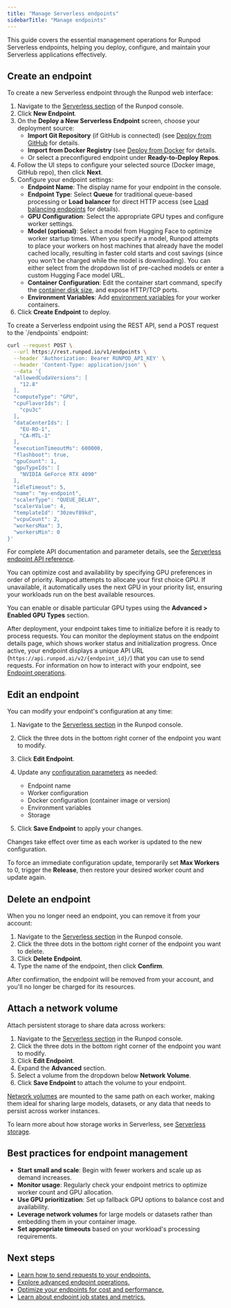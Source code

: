 ```yaml
---
title: "Manage Serverless endpoints"
sidebarTitle: "Manage endpoints"
---
```


This guide covers the essential management operations for Runpod Serverless endpoints, helping you deploy, configure, and maintain your Serverless applications effectively.

## Create an endpoint

<Tabs>
<Tab title="Web">
To create a new Serverless endpoint through the Runpod web interface:

1. Navigate to the [Serverless section](https://www.console.runpod.io/serverless) of the Runpod console.
2. Click **New Endpoint**.
3. On the **Deploy a New Serverless Endpoint** screen, choose your deployment source:
   * **Import Git Repository** (if GitHub is connected) (see [Deploy from GitHub](/serverless/workers/github-integration) for details.
   * **Import from Docker Registry** (see [Deploy from Docker](/serverless/workers/deploy) for details.
   * Or select a preconfigured endpoint under **Ready-to-Deploy Repos**.
4. Follow the UI steps to configure your selected source (Docker image, GitHub repo), then click **Next**.
5. Configure your endpoint settings:
   * **Endpoint Name**: The display name for your endpoint in the console.
   * **Endpoint Type**: Select **Queue** for traditional queue-based processing or **Load balancer** for direct HTTP access (see [Load balancing endpoints](/serverless/load-balancing/overview) for details).
   * **GPU Configuration**: Select the appropriate GPU types and configure worker settings.
   * **Model (optional)**: Select a model from Hugging Face to optimize worker startup times. When you specify a model, Runpod attempts to place your workers on host machines that already have the model cached locally, resulting in faster cold starts and cost savings (since you won't be charged while the model is downloading). You can either select from the dropdown list of pre-cached models or enter a custom Hugging Face model URL.
   * **Container Configuration**: Edit the container start command, specify the [container disk size](/serverless/storage/overview), and expose HTTP/TCP ports.
   * **Environment Variables**: Add [environment variables](/serverless/development/environment-variables) for your worker containers.
6. Click **Create Endpoint** to deploy.

</Tab>

<Tab title="REST API">
To create a Serverless endpoint using the REST API, send a POST request to the `/endpoints` endpoint:

```bash
curl --request POST \
  --url https://rest.runpod.io/v1/endpoints \
  --header 'Authorization: Bearer RUNPOD_API_KEY' \
  --header 'Content-Type: application/json' \
  --data '{
  "allowedCudaVersions": [
    "12.8"
  ],
  "computeType": "GPU",
  "cpuFlavorIds": [
    "cpu3c"
  ],
  "dataCenterIds": [
    "EU-RO-1",
    "CA-MTL-1"
  ],
  "executionTimeoutMs": 600000,
  "flashboot": true,
  "gpuCount": 1,
  "gpuTypeIds": [
    "NVIDIA GeForce RTX 4090"
  ],
  "idleTimeout": 5,
  "name": "my-endpoint",
  "scalerType": "QUEUE_DELAY",
  "scalerValue": 4,
  "templateId": "30zmvf89kd",
  "vcpuCount": 2,
  "workersMax": 3,
  "workersMin": 0
}'
```

For complete API documentation and parameter details, see the [Serverless endpoint API reference](/api-reference/endpoints/POST/endpoints).

</Tab>

</Tabs>

<Tip>

You can optimize cost and availability by specifying GPU preferences in order of priority. Runpod attempts to allocate your first choice GPU. If unavailable, it automatically uses the next GPU in your priority list, ensuring your workloads run on the best available resources.

You can enable or disable particular GPU types using the **Advanced > Enabled GPU Types** section.

</Tip>

After deployment, your endpoint takes time to initialize before it is ready to process requests. You can monitor the deployment status on the endpoint details page, which shows worker status and initialization progress. Once active, your endpoint displays a unique API URL (`https://api.runpod.ai/v2/{endpoint_id}/`) that you can use to send requests. For information on how to interact with your endpoint, see [Endpoint operations](/serverless/endpoints/operations).

## Edit an endpoint

You can modify your endpoint's configuration at any time:

1. Navigate to the [Serverless section](https://www.console.runpod.io/serverless) in the Runpod console.

2. Click the three dots in the bottom right corner of the endpoint you want to modify.

3. Click **Edit Endpoint**.

4. Update any [configuration parameters](/serverless/endpoints/endpoint-configurations) as needed:

   * Endpoint name
   * Worker configuration
   * Docker configuration (container image or version)
   * Environment variables
   * Storage

5. Click **Save Endpoint** to apply your changes.

Changes take effect over time as each worker is updated to the new configuration.

<Tip>

To force an immediate configuration update, temporarily set **Max Workers** to 0, trigger the **Release**, then restore your desired worker count and update again.

</Tip>

## Delete an endpoint

When you no longer need an endpoint, you can remove it from your account:

1. Navigate to the [Serverless section](https://www.console.runpod.io/serverless) in the Runpod console.
2. Click the three dots in the bottom right corner of the endpoint you want to delete.
3. Click **Delete Endpoint**.
4. Type the name of the endpoint, then click **Confirm**.

After confirmation, the endpoint will be removed from your account, and you'll no longer be charged for its resources.

## Attach a network volume

Attach persistent storage to share data across workers:

1. Navigate to the [Serverless section](https://www.console.runpod.io/serverless) in the Runpod console.
2. Click the three dots in the bottom right corner of the endpoint you want to modify.
3. Click **Edit Endpoint**.
4. Expand the **Advanced** section.
5. Select a volume from the dropdown below **Network Volume**.
6. Click **Save Endpoint** to attach the volume to your endpoint.

[Network volumes](/serverless/storage/network-volumes) are mounted to the same path on each worker, making them ideal for sharing large models, datasets, or any data that needs to persist across worker instances.

To learn more about how storage works in Serverless, see [Serverless storage](/serverless/storage/overview).

## Best practices for endpoint management

* **Start small and scale**: Begin with fewer workers and scale up as demand increases.
* **Monitor usage**: Regularly check your endpoint metrics to optimize worker count and GPU allocation.
* **Use GPU prioritization**: Set up fallback GPU options to balance cost and availability.
* **Leverage network volumes** for large models or datasets rather than embedding them in your container image.
* **Set appropriate timeouts** based on your workload's processing requirements.

## Next steps

* [Learn how to send requests to your endpoints.](/serverless/endpoints/send-requests)
* [Explore advanced endpoint operations.](/serverless/endpoints/operations)
* [Optimize your endpoints for cost and performance.](/serverless/endpoints/endpoint-configurations)
* [Learn about endpoint job states and metrics.](/serverless/endpoints/job-states)
